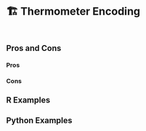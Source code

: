 # 🏗️ Thermometer Encoding {#sec-categorical-thermometer}

::: {style="visibility: hidden; height: 0px;"}
## Thermometer Encoding
:::

## Pros and Cons

### Pros

### Cons

## R Examples

## Python Examples
